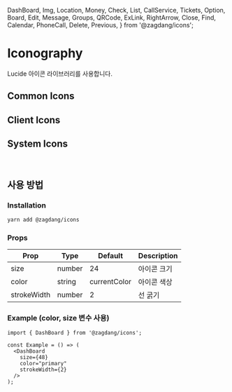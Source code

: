   DashBoard,
  Img,
  Location,
  Money,
  Check,
  List,
  CallService,
  Tickets,
  Option,
  Board,
  Edit,
  Message,
  Groups,
  QRCode,
  ExLink,
  RightArrow,
  Close,
  Find,
  Calendar,
  PhoneCall,
  Delete,
  Previous,
} from '@zagdang/icons';

<Meta title="Design System/icons" />

# Iconography

Lucide 아이콘 라이브러리를 사용합니다.

## Common Icons

<IconGallery>
  <IconItem name="Check">
    <Check />
  </IconItem>
  <IconItem name="Message">
    <Message />
  </IconItem>
  <IconItem name="ExLink">
    <ExLink />
  </IconItem>
  <IconItem name="Tickets">
    <Tickets />
  </IconItem>
  <IconItem name="Groups">
    <Groups />
  </IconItem>
</IconGallery>

## Client Icons

<IconGallery>
  <IconItem name="RightArrow">
    <RightArrow />
  </IconItem>
  <IconItem name="Close">
    <Close />
  </IconItem>
  <IconItem name="Find">
    <Find />
  </IconItem>
  <IconItem name="Calendar">
    <Calendar />
  </IconItem>
  <IconItem name="PhoneCall">
    <PhoneCall />
  </IconItem>
  <IconItem name="Delete">
    <Delete />
  </IconItem>
</IconGallery>

## System Icons

<IconGallery>
  <IconItem name="Dashboard">
    <DashBoard />
  </IconItem>
  <IconItem name="Img">
    <Img />
  </IconItem>
  <IconItem name="Location">
    <Location />
  </IconItem>
  <IconItem name="Money">
    <Money />
  </IconItem>
  <IconItem name="List">
    <List />
  </IconItem>
  <IconItem name="CallService">
    <CallService />
  </IconItem>
  <IconItem name="Option">
    <Option />
  </IconItem>
  <IconItem name="Board">
    <Board />
  </IconItem>
  <IconItem name="Edit">
    <Edit />
  </IconItem>
  <IconItem name="QRCode">
    <QRCode />
  </IconItem>
  <IconItem name="Previous">
    <Previous />
  </IconItem>
</IconGallery>

## 사용 방법

### Installation

```bash
yarn add @zagdang/icons
```

### Props

<table>
  <thead>
    <tr>
      <th>Prop</th>
      <th>Type</th>
      <th>Default</th>
      <th>Description</th>
    </tr>
  </thead>
  <tbody>
    <tr>
      <td>size</td>
      <td>number</td>
      <td>24</td>
      <td>아이콘 크기</td>
    </tr>
    <tr>
      <td>color</td>
      <td>string</td>
      <td>currentColor</td>
      <td>아이콘 색상</td>
    </tr>
    <tr>
      <td>strokeWidth</td>
      <td>number</td>
      <td>2</td>
      <td>선 굵기</td>
    </tr>
  </tbody>
</table>

### Example (color, size 변수 사용)

```tsx
import { DashBoard } from '@zagdang/icons';

const Example = () => (
  <DashBoard
    size={48}
    color="primary"
    strokeWidth={2}
  />
);
```

